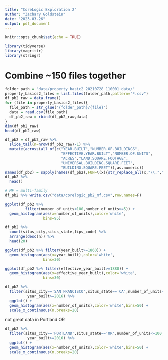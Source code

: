 ```yaml
---
title: "CoreLogic Exploration 2"
author: "Zachary Goldstein"
date: "2023-03-26"
output: pdf_document
---
```


```r
knitr::opts_chunk$set(echo = TRUE)
```

```r
library(tidyverse)
library(magrittr)
library(stringr)
```

# Combine ~150 files together

```r
folder_path = "data/property_basic2_20210728_110001_data/"
property_basics2_files = list.files(folder_path,pattern="*.csv")
df_pb2_raw = data.frame()
for (file in property_basics2_files){
  file_path = str_glue("{folder_path}/{file}")
  data = read.csv(file_path)
  df_pb2_raw = rbind(df_pb2_raw,data)
}
dim(df_pb2_raw)
head(df_pb2_raw)
```

```r
df_pb2 = df_pb2_raw %>%  
  slice_tail(n=nrow(df_pb2_raw)-1) %>% 
  mutate(across(all_of(c("YEAR.BUILT","NUMBER.OF.BUILDINGS",
                         "EFFECTIVE.YEAR.BUILT","NUMBER.OF.UNITS",
                         "ACRES","LAND.SQUARE.FOOTAGE",
                         "UNIVERSAL.BUILDING.SQUARE.FEET",
                         "BUILDING.SQUARE.FEET")),as.numeric))
names(df_pb2) = sapply(names(df_pb2),FUN=\(x){str_replace_all(x,"\\.","_") %>% str_to_lower()})
df_pb2 %>% 
  head()
```
```r
# MF = multi-family
df_pb2 %>% write.csv("data/corelogic_pb2_mf.csv",row.names=F)
```


```r
ggplot(df_pb2 %>% 
         filter(number_of_units<100,number_of_units>=5)) +
  geom_histogram(aes(x=number_of_units),color='white',
                 bins=95)
```
```r
df_pb2 %>% 
  count(situs_city,situs_state,fips_code) %>% 
  arrange(desc(n)) %>% 
  head(20)
```

```r
ggplot(df_pb2 %>% filter(year_built>=1860)) +
  geom_histogram(aes(x=year_built),color='white',
                 bins=30)
```
```r
ggplot(df_pb2 %>% filter(effective_year_built>=1880)) +
  geom_histogram(aes(x=effective_year_built),color='white',
                 bins=30)
```
```r
df_pb2 %>% 
  filter(situs_city=='SAN FRANCISCO',situs_state=='CA',number_of_units<=100,
          year_built>=2016) %>% 
  ggplot() +
  geom_histogram(aes(x=number_of_units),color='white',bins=50) +
  scale_x_continuous(n.breaks=20)
```

not great data in Portland OR
```r
df_pb2 %>% 
  filter(situs_city=='PORTLAND',situs_state=='OR',number_of_units<=100,
          year_built>=2016) %>% 
  ggplot() +
  geom_histogram(aes(x=number_of_units),color='white',bins=50) +
  scale_x_continuous(n.breaks=20)
```
```r

```

